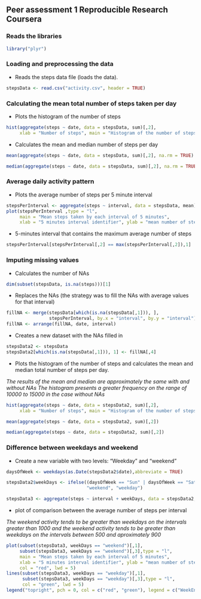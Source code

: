 ## Peer assessment 1 Reproducible Research Coursera

### Reads the libraries

```r
library("plyr")
```

### Loading and preprocessing the data

* Reads the steps data file (loads the data). 

```r
stepsData <- read.csv("activity.csv", header = TRUE)
```

### Calculating the mean total number of steps taken per day

* Plots the histogram of the number of steps
```r
hist(aggregate(steps ~ date, data = stepsData, sum)[,2],
     xlab = "Number of steps", main = "Histogram of the number of steps")
```

* Calculates the mean and median number of steps per day

```r
mean(aggregate(steps ~ date, data = stepsData, sum)[,2], na.rm = TRUE)
```

```r
median(aggregate(steps ~ date, data = stepsData, sum)[,2], na.rm = TRUE)
```

### Average daily activity pattern

* Plots the average number of steps per 5 minute interval

```r
stepsPerInterval <- aggregate(steps ~ interval, data = stepsData, mean)
plot(stepsPerInterval ,type = "l",
     main = "Mean steps taken by each interval of 5 minutes", 
     xlab = "5 minutes interval identifier", ylab = "mean number of steps")
```

* 5-minutes interval that contains the maximum average number of steps
```r
stepsPerInterval[stepsPerInterval[,2] == max(stepsPerInterval[,2]),1]
```

### Imputing missing values

* Calculates the number of NAs
```r
dim(subset(stepsData, is.na(steps)))[1]
```

* Replaces the NAs (the strategy was to fill the NAs with average values for that interval)
```r
fillNA <- merge(stepsData[which(is.na(stepsData[,1])), ], 
                stepsPerInterval, by.x = "interval", by.y = "interval")
fillNA <- arrange(fillNA, date, interval)
```

* Creates a new dataset with the NAs filled in

```r
stepsData2 <- stepsData
stepsData2[which(is.na(stepsData[,1])), 1] <- fillNA[,4]
```

* Plots the histogram of the number of steps and calculates the 
mean and median total number of steps per day.

*The results of the mean and median are approximately the same with and without NAs*
*The histogram presents a greater frequency on the range of 10000 to 15000 in the case without NAs*

 
```r
hist(aggregate(steps ~ date, data = stepsData2, sum)[,2],
     xlab = "Number of steps", main = "Histogram of the number of steps")
```

```r
mean(aggregate(steps ~ date, data = stepsData2, sum)[,2])
```

```r
median(aggregate(steps ~ date, data = stepsData2, sum)[,2])
```

### Difference between weekdays and weekend

* Create a new variable with two levels: "Weekday" and "weekend"

```r
daysOfWeek <- weekdays(as.Date(stepsData2$date),abbreviate = TRUE)

stepsData2$weekDays <- ifelse((daysOfWeek == "Sun" | daysOfWeek == "Sat"),
                              "weekend", "weekday")

stepsData3 <- aggregate(steps ~ interval + weekDays, data = stepsData2, mean)
```

* plot of comparison between the average number of steps per interval

*The weekend activity tends to be greater than weekdays on the intervals greater than 1000 and the weekend activity tends to be greater than weekdays on the intervals between 500 and aproximately 900*

```r
plot(subset(stepsData3, weekDays == "weekend")[,1],
     subset(stepsData3, weekDays == "weekend")[,3],type = "l",
     main = "Mean steps taken by each interval of 5 minutes", 
     xlab = "5 minutes interval identifier", ylab = "mean number of steps",
     col = "red", lwd = 5)
lines(subset(stepsData3, weekDays == "weekday")[,1],
      subset(stepsData3, weekDays == "weekday")[,3],type = "l",
      col = "green", lwd = 5)
legend("topright", pch = 0, col = c("red", "green"), legend = c("WeekEnd","WeekDay"))
```


